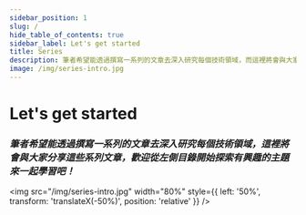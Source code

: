 ```yaml
---
sidebar_position: 1
slug: /
hide_table_of_contents: true
sidebar_label: Let's get started
title: Series
description: 筆者希望能透過撰寫一系列的文章去深入研究每個技術領域，而這裡將會與大家分享這些系列文章，歡迎從左側目錄開始探索有興趣的主題來一起學習吧！
image: /img/series-intro.jpg
---
```


# Let's get started

### _筆者希望能透過撰寫一系列的文章去深入研究每個技術領域，這裡將會與大家分享這些系列文章，歡迎從左側目錄開始探索有興趣的主題來一起學習吧！_

<img
  src="/img/series-intro.jpg"
  width="80%"
  style={{ left: '50%', transform: 'translateX(-50%)', position: 'relative' }}
/>
